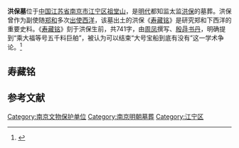 {{文物保护单位
| 级别 = 省级
| 省区市 = 江苏省
| 名称 = 洪保墓
| 图片 = 
| 编号 = 680
| 分类 = 古墓葬
| 时代 = [[明代|明代]]
| 所在 = [[南京市|南京市]][[江宁区_(南京市)|江宁区]]
| 登录 = 2011年 
}}

'''洪保墓'''位于[[中国|中国]][[江苏省|江苏省]][[南京市|南京市]][[江宁区_(南京市)|江宁区]][[祖堂山|祖堂山]]，是[[明代|明代]]都知监太监[[洪保|洪保]]的墓葬。洪保曾作为副使随[[郑和|郑和]]多次[[郑和下西洋|出使西洋]]，该墓出土的洪保《[[寿藏铭|寿藏铭]]》是研究郑和下西洋的重要史料。《[[寿藏铭|寿藏铭]]》刻于洪保生前，共741字，由[[周凤|周凤]]撰写、[[殷冔|殷冔]][[书丹|书丹]]，明确提到“乘大福等号五千料巨舶”，被认为可以结束“大号宝船到底有没有”这一学术争论。<ref>{{cite news|title=741字洪保“寿藏铭”再揭郑和下西洋谜团|date=2010-10-29|publisher=扬子晚报}}</ref>

==寿藏铭==
{{cquote|
大明都知监太监洪公寿藏铭

　　赐同进士出身、修职郎、行人司行人、广右周凤撰

　　征仕郎、中书舍人、姑苏姜孟圭篆额

　　赐进士出身、前翰林院庶吉士、吴门殷冔书丹

　　寿藏铭者，太监洪公存日而作也。公名保，字志道，乃自叹曰：“人生在世，如驹过隙，与其身后之有为，孰若生前之早计也?”于是，置地一所于京南建业乡牛首山之原、祖堂禅寺之左，鸠工砌圹，上下周完，命前进士殷君冔述状请铭于余。余固辞弗获。

　　按状，公世居云南大理之太和。祖讳长莲，娶杨氏。考讳赐，妣何氏。公生俊伟，以龆年来京师。洪武己卯，从侍飞龙于潜邸。爱其聪敏慎密，俾常随左右。永乐纪元，授内承运库副使，蒙赐前名。充副使，统领军士，乘大福等号五千料巨舶，赍捧诏敕使西洋各番国，抚谕远人。永乐丙戌，复统领官军铁骑，陆行使西域临藏、管觉、必力工瓦、拉撒、乌斯藏等国。至宣德庚戊，升本监太监，充正使使海外。航海七度西洋，由占城至爪哇，过满剌加、苏门答剌、锡兰山及柯枝、古里，直抵西域之忽鲁谟斯、阿丹等国。及闻海外有国曰天方，在数万余里，中国之人古未尝到，公返旆中途，乃遣军校谕之。至则远人骇其猝至，以亲属随公奉□□效贡。公所至诸国，莫不鼓舞感动。公为人外柔内刚，恬静寡欲，尤能宣布恩命，以德威肃清海道，镇伏诸番。虽国王酋长、雕题枿服之人，闻公之来，莫不归拜麾下，以麒麟、狮、象，与夫藏山隐海之灵物、沉沙栖陆之奇宝同贡天朝，稽颡称臣焉。

　　公生于庚戌十月二十五日戌时。弟一人，曰接。侄二人，长曰子荣，次曰子诚。从孙二人，金刚、福安。吁!公春秋六十有五，康强无恙，尚能乘槎泛海，竭忠报效。所得恩赐内帑财物，不专己用，捐舍宝钞五百千贯，修造祖堂寺轮藏一座，又建东峰庵一所，度剃十二僧。好善不倦，奉使公勤，知其有国，而不知其有身。预为此圹者，使住世弟、男知所奉祀焉，遂铭曰：

　　猗欤皇明，统御万国。服之以威，怀之以德。极地穷天，罔不臣妾。寔维奉宣，殚厥心力。我公桓桓，合为首功。风颿海舶，远迩必通。所至披靡，孰有不从。群星共北，众流趋东。维公之力，博望寔同。牛首之下，祖堂其友。水秀山明，鬼神呵守。万古千秋，藏斯不朽!

宣德九年岁次甲寅孟冬六日立，四明胡彦訚镌。<ref>{{cite journal|author=王志高|title=洪保寿藏铭综考|journal=郑和研究|year=2010|issue=3}}</ref>}}

==参考文献==
{{Reflist|2}}

{{南京市境内的江苏省文物保护单位}}
{{郑和下西洋}}

[[Category:南京文物保护单位|Category:南京文物保护单位]]
[[Category:南京明朝墓葬|Category:南京明朝墓葬]]
[[Category:江宁区|Category:江宁区]]